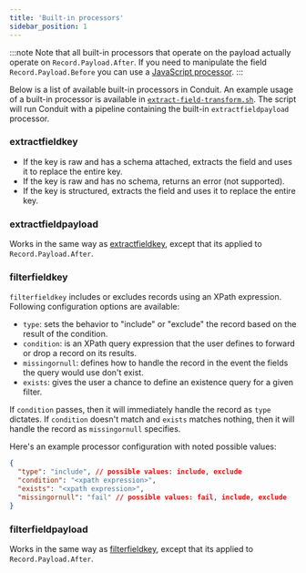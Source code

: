 ```yaml
---
title: 'Built-in processors'
sidebar_position: 1
---
```


:::note
Note that all built-in processors that operate on the payload actually operate on `Record.Payload.After`.
If you need to manipulate the field `Record.Payload.Before` you can use
a [JavaScript processor](./javascript-processors).
:::

Below is a list of available built-in processors in Conduit. An example usage of a built-in processor is available in
[`extract-field-transform.sh`](https:github.com/ConduitIO/conduit/blob/main/examples/processors/extract-field-transform.sh).
The script will run Conduit with a pipeline containing the built-in `extractfieldpayload` processor.

### extractfieldkey

- If the key is raw and has a schema attached, extracts the field and uses it to replace the entire key.
- If the key is raw and has no schema, returns an error (not supported).
- If the key is structured, extracts the field and uses it to replace the entire key.

### extractfieldpayload

Works in the same way as [extractfieldkey](#extractfieldkey), except that its applied to `Record.Payload.After`.

### filterfieldkey

`filterfieldkey` includes or excludes records using an XPath expression. Following configuration options are available:

- `type`: sets the behavior to "include" or "exclude" the record based on the result of the condition.
- `condition`: is an XPath query expression that the user defines to forward or drop a record on its results.
- `missingornull`: defines how to handle the record in the event the fields the query would use don't exist.
- `exists`: gives the user a chance to define an existence query for a given filter.

If `condition` passes, then it will immediately handle the record as `type` dictates. If `condition` doesn't match
and `exists` matches nothing, then it will handle the record as `missingornull` specifies.

Here's an example processor configuration with noted possible values:

```json
{
  "type": "include", // possible values: include, exclude
  "condition": "<xpath expression>",
  "exists": "<xpath expression>",
  "missingornull": "fail" // possible values: fail, include, exclude
}
```

### filterfieldpayload

Works in the same way as [filterfieldkey](#filterfieldkey), except that its applied to `Record.Payload.After`.
